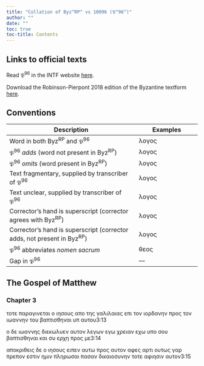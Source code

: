 ```yaml
---
title: "Collation of Byz^RP^ vs 10096 (𝔓^96^)"
author: ""
date: ""
toc: true
toc-title: Contents
---
```


::: {.callout-note appearance="minimal" icon="false" collapse="true"}
# Links to official texts

Read 𝔓^96^ in the INTF website [here](https://ntvmr.uni-muenster.de/manuscript-workspace?docID=10096).

Download the Robinson-Pierpont 2018 edition of the Byzantine textform [here](https://web.archive.org/web/20210413060536/https://byzantinetext.com/wp-content/uploads/2021/03/robinson-pierpont-2018-gnt-edition.pdf).


:::


::: {.callout-note appearance="minimal" icon="false" collapse="true"}
# Conventions

| Description                                                              	| Examples                           	|
|--------------------------------------------------------------------------	|------------------------------------	|
| Word in both Byz^RP^ and 𝔓^96^                                   	| λογος                              	|
| 𝔓^96^ *adds* (word not present in Byz^RP^)                       	| [λογος]{.greek-added}            	|
| 𝔓^96^ *omits* (word present in Byz^RP^)                          	| [λογος]{.greek-omitted}          	|
| Text fragmentary, supplied by transcriber of 𝔓^96^               	| [λογος]{.greek-supplied}         	|
| Text unclear, supplied by transcriber of 𝔓^96^                   	| [λογος]{.unclear}                	|
| Corrector's hand is superscript (corrector agrees with Byz^RP^)          	| [λογος]{.corr}                   	|
| Corrector's hand is superscript (corrector adds, not present in Byz^RP^) 	| [[λογος]{.corr}]{.greek-added} 	|
| 𝔓^96^ abbreviates *nomen sacrum*                                 	| [θεος]{.greek-abbr}            	|
| Gap in 𝔓^96^                                                     	| [―]{.gap}                        	|
:::

## The Gospel of Matthew

### Chapter 3

[τοτε]{.greek-omitted} [παραγινεται]{.greek-omitted} [ο]{.greek-omitted} [ιησους]{.greek-omitted} [απο]{.greek-omitted} [της]{.greek-omitted} [γαλιλαιας]{.greek-omitted} [επι]{.greek-omitted} [τον]{.greek-supplied} [ιορδαν]{.greek-supplied}[ην]{.unclear} [προς]{.greek-supplied} [το]{.greek-supplied}[ν]{.unclear} ιω[αν]{.unclear}[νην]{.greek-supplied} [του]{.greek-supplied} βαπτι[σθη]{.greek-supplied}[ναι]{.unclear} [υ]{.unclear}π αυ[του]{.greek-supplied}[3:13]{.aside}

ο δ[ε]{.unclear} ιωαν[νης]{.greek-supplied} [δι]{.unclear}ε[κ]{.unclear}ωλ[υ]{.unclear}[εν]{.greek-supplied} [α]{.greek-supplied}[υ]{.unclear}τον [λ]{.greek-supplied}εγων [εγω]{.greek-supplied} [χρε]{.unclear}[ιαν]{.greek-supplied} εχω [υπο]{.greek-supplied} [σο]{.greek-supplied}[υ]{.unclear} [β]{.unclear}[α]{.greek-supplied}[πτι]{.unclear}[σθ]{.greek-supplied}[ην]{.unclear}αι και συ [ερχ]{.greek-supplied}η προς με[3:14]{.aside}

[απο]{.greek-supplied}κριθεις [δε]{.greek-supplied} [ο]{.greek-supplied} [ιησους]{.greek-abbr} [ε]{.unclear}ιπεν [α[υτω]{.unclear}]{.greek-added} [προς]{.greek-omitted} [αυτον]{.greek-omitted} [αφε]{.greek-supplied}ς αρτι ουτ[ως]{.greek-supplied} γαρ [πρεπον]{.greek-supplied} [εστιν]{.greek-supplied} [ημιν]{.greek-omitted} [πληρωσαι]{.greek-omitted} [πασαν]{.greek-omitted} [δικαιοσυνην]{.greek-omitted} [τοτε]{.greek-omitted} [αφιησιν]{.greek-omitted} [αυτον]{.greek-omitted}[3:15]{.aside}

